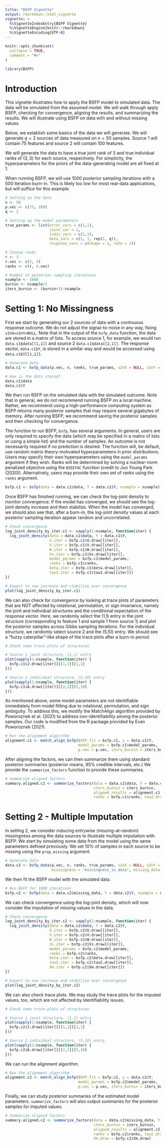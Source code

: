 ```yaml
---
title: "BSFP Vignette"
output: rmarkdown::html_vignette
vignette: >
  %\VignetteIndexEntry{BSFP Vignette}
  %\VignetteEngine{knitr::rmarkdown}
  %\VignetteEncoding{UTF-8}
---
```


```r
knitr::opts_chunk$set(
  collapse = TRUE,
  comment = "#>"
)
```

```r
library(BSFP)
```

# Introduction

This vignette illustrates how to apply the BSFP model to simulated data. The data will be simulated from the assumed model. We will walk through apply BSFP, checking for convergence, aligning the results, and summarizing the results. We will illustrate using BSFP on data with and without missing values. 

Below, we establish some basics of the data we will generate. We will generate $q=2$ sources of data measured on $n=50$ samples. Source 1 will contain $75$ features and source 2 will contain $100$ features. 

We will generate the data to have a true joint rank of $3$ and true individual ranks of $(3,3)$ for each source, respectively. For simplicity, the hyperparameters for the priors of the data-generating model are all fixed at $1$. 

When running BSFP, we will use 1000 posterior sampling iterations with a 500 iteration burn-in. This is likely too low for most real-data applications, but will suffice for this example. 

```r
# Setting up the data
n <- 50
p.vec <- c(75, 100)
q <- 2

# Setting up the model parameters
true_params <- list(error_vars = c(1,1),
                    joint_var = 1,
                    indiv_vars = c(1,1),
                    beta_vars = c(1, 1, rep(1, q)),
                    response_vars = c(shape = 1, rate = 1))

# Choose ranks
r <- 3
r.vec <- c(3, 3)
ranks <- c(r, r.vec)

# Number of posterior sampling iterations
nsample <- 1000
burnin <- nsample/2
iters_burnin <- (burnin+1):nsample
```

# Setting 1: No Missingness

First we start by generating our 2 sources of data with a continuous response outcome. We do not adjust the signal-to-noise in any way, fixing `s2nX=s2nY=NULL`. Note that in the output of the `bsfp_data` function, the data are stored in a matrix of lists. To access source 1, for example, we would run `data.c1$data[[1,1]]` and source 2 `data.c1$data[[2,1]]`. The response vector, `data.c1$Y`, is stored in a similar way and would be accessed using `data.c1$Y[[1,1]]`. 

```r
# Generate data
data.c1 <- bsfp_data(p.vec, n, ranks, true_params, s2nX = NULL, s2nY = NULL, response = "continuous", sparsity = FALSE)

# How is the data stored?
data.c1$data
data.c1$Y
```

We then run BSFP on the simulated data with the simulated outcome. Note that in general, we do not recommend running BSFP on a local machine. Rather, we recommend using a high-performance computing system as BSFP returns many posterior samples that may require several gigabytes of memory. After running BSFP, we recommend saving the posterior samples and then checking for convergence. 

The function to run BSFP, `bsfp`, has several arguments. In general, users are only required to specify the data (which may be specified in a matrix of lists or using a simple list) and the number of samples. An outcome is not necessarily required if no prediction is desired. The function will, be default, use random matrix theory-motivated hyperparameters in prior distributions. Users may specify their own hyperparameters using the `model_params` argument if they wish. Ranks will be determined by solving a nuclear-norm penalized objective using the `BIDIFAC` function (credit to Jun Young Park (2020)). Alternatively, users may provide their own set of ranks using the `ranks` argument. 

```r
bsfp.c1 <- bsfp(data = data.c1$data, Y = data.c1$Y, nsample = nsample)
```

Once BSFP has finished running, we can check the log-joint density to monitor convergence. If the model has converged, we should see the log-joint density increase and then stabilize. When the model has converged, we should also see that, after a burn-in, the log-joint density values at each posterior sampling iteration appear random and uncorrelated. 

```r
# Check convergence
log_joint_density_by_iter.c1 <- sapply(1:nsample, function(iter) {
  log_joint_density(data = data.c1$data, Y = data.c1$Y,
                    U.iter = bsfp.c1$U.draw[[iter]],
                    V.iter = bsfp.c1$V.draw[[iter]],
                    W.iter = bsfp.c1$W.draw[[iter]],
                    Vs.iter = bsfp.c1$Vs.draw[[iter]],
                    model_params = bsfp.c1$model_params,
                    ranks = bsfp.c1$ranks,
                    beta.iter = bsfp.c1$beta.draw[[iter]],
                    tau2.iter = bsfp.c1$tau2.draw[[iter]])
})

# Expect to see increase and stabilize over convergence
plot(log_joint_density_by_iter.c1)
```

We can also check for convergence by looking at trace plots of parameters that are NOT affected by rotational, permutation, or sign invariance, namely the joint and individual structures and the conditional expectation of the response vector. Here, we randomly select the (1,1) entry in the joint structure (corresponding to feature 1 and sample 1 from source 1) and plot the posterior samples across Gibbs sampling iterations. For the individual structure, we randomly select source 2 and the (5,10) entry. We should see a "fuzzy caterpillar"-like shape of the trace plots after a burn-in period. 

```r
# Check some trace plots of structures

# Source 1 joint structure, (1,1) entry
plot(sapply(1:nsample, function(iter) {
  bsfp.c1$J.draw[[iter]][[1,1]][1,1]
}))

# Source 2 individual structure, (5,10) entry
plot(sapply(1:nsample, function(iter) {
  bsfp.c1$A.draw[[iter]][[2,1]][5,10]
}))
```

As mentioned above, some model parameters are not identifiable immediately from model fitting due to rotational, permutation, and sign ambiguity. To address this, we modify the MatchAlign algorithm provided by Poworoznek et al. (2021) to address non-identifiability among the posterior samples. Our code is modified from the R package provided by Evan Poworoznek (2021).

```r
# Run the alignment algorithm
alignment.c1 <- match_align_bsfp(BSFP.fit = bsfp.c1, y = data.c1$Y,
                                 model_params = bsfp.c1$model_params,
                                 p.vec = p.vec, iters_burnin = iters_burnin)

```

After aligning the factors, we can then summarize them using standard posterior summaries (posterior means, 95\% credible intervals, etc.) We provide the `summarize_factors` function to provide these summaries.


```r
# Summarize aligned factors
summary.aligned.c1 <- summarize_factors(data = data.c1$data, Y = data.c1$Y,
                                        iters_burnin = iters_burnin,
                                        aligned_results = alignment.c1,
                                        ranks = bsfp.c1$ranks, tau2.draw = bsfp.c1$tau2.draw)
```

# Setting 2 - Multiple Imputation

In setting 2, we consider inducing entrywise (missing-at-random) missingness among the data sources to illustrate multiple imputation with BSFP. We start by simulating some data from the model using the same parameters defined previously. We set 10\% of samples in each source to be missing using the `prop_missing` argument. 

```r
# Generate data
data.c2 <- bsfp_data(p.vec, n, ranks, true_params, s2nX = NULL, s2nY = NULL, response = "continuous", sparsity = FALSE,
                     missingness = "missingness_in_data", missing_data_type = "entrywise", prop_missing = 0.1)

```

We then fit the BSFP model with the simulated data.

```r
# Run BSFP for 1000 iterations
bsfp.c2 <- bsfp(data = data.c2$missing_data, Y = data.c2$Y, nsample = nsample)
```

We can check convergence using the log-joint density, which will now consider the imputation of missing values in the data.

```r
# Check convergence
log_joint_density_by_iter.c2 <- sapply(1:nsample, function(iter) {
  log_joint_density(data = data.c2$data, Y = data.c2$Y,
                    U.iter = bsfp.c2$U.draw[[iter]],
                    V.iter = bsfp.c2$V.draw[[iter]],
                    W.iter = bsfp.c2$W.draw[[iter]],
                    Vs.iter = bsfp.c2$Vs.draw[[iter]],
                    model_params = bsfp.c2$model_params,
                    ranks = bsfp.c2$ranks,
                    beta.iter = bsfp.c2$beta.draw[[iter]],
                    tau2.iter = bsfp.c2$tau2.draw[[iter]],
                    Xm.iter = bsfp.c2$Xm.draw[[iter]])
})

# Expect to see increase and stabilize over convergence
plot(log_joint_density_by_iter.c2)
```

We can also check trace plots. We may study the trace plots for the imputed values, too, which are not affected by identifiability issues.

```r
# Check some trace plots of structures

# Source 1 joint structure, (1,1) entry
plot(sapply(1:nsample, function(iter) {
  bsfp.c2$J.draw[[iter]][[1,1]][1,1]
}))

# Source 2 individual structure, (5,10) entry
plot(sapply(1:nsample, function(iter) {
  bsfp.c2$A.draw[[iter]][[2,1]][5,10]
}))
```

We can run the alignment algorithm.

```r
# Run the alignment algorithm
alignment.c2 <- match_align_bsfp(BSFP.fit = bsfp.c2, y = data.c2$Y,
                                 model_params = bsfp.c2$model_params,
                                 p.vec = p.vec, iters_burnin = iters_burnin)
```

Finally, we can study posterior summaries of the estimated model parameters. `summarize_factors` will also output summaries for the posterior samples for imputed values. 

```r
# Summarize aligned factors
summary.aligned.c2 <- summarize_factors(data = data.c2$missing_data, Y = data.c2$Y,
                                        iters_burnin = iters_burnin,
                                        aligned_results = alignment.c2,
                                        ranks = bsfp.c2$ranks, tau2.draw = bsfp.c2$tau2.draw,
                                        Xm.draw = bsfp.c2$Xm.draw)

```

